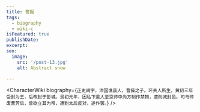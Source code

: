 ```yaml
---
title: 曹据
tags:
  - biography
  - wiki-c
isFeatured: true
publishDate:
excerpt:
seo:
  image:
    src: '/post-13.jpg'
    alt: Abstract snow

---
```



<CharacterWiki
  biography={`正史阙字，沛国谯县人，曹操之子。环夫人所生，黄初三年受封为王，后改封于彭城。景初元年，因私下遣人至京师中尚方制作禁物，遭削减封邑。司马师废曹芳后，曾欲立其为帝，遭到太后反对，遂作罢。`}
/>
